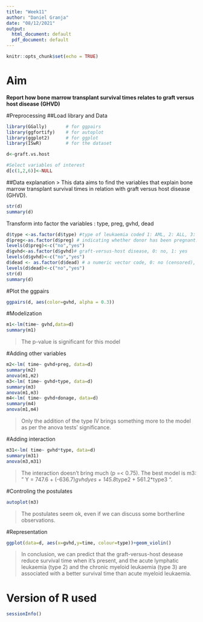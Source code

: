 ```yaml
---
title: "Week11"
author: "Daniel Granja"
date: "08/12/2021"
output: 
  html_document: default
  pdf_document: default
---
```


```r
knitr::opts_chunk$set(echo = TRUE)
```

# Aim
**Report how bone marrow transplant survival times relates to graft versus host disease (GHVD)**

#Preprocessing
##Load library and Data
```r
library(GGally)       # for ggpairs
library(ggfortify)    # for autoplot
library(ggplot2)      # for ggplot
library(ISwR)         # for the dataset

d<-graft.vs.host

#Select variables of interest
d[c(1,2,6)]<-NULL

```

##Data explanation
> This data aims to find the variables that explain bone marrow transplant survival times in relation with graft versus host disease (GHVD). 

```r
str(d)
summary(d)
```

Transform into factor the variables : type, preg, gvhd, dead

```r
d$type <-as.factor(d$type) #type of leukaemia coded 1: AML, 2: ALL, 3: CML for acute myeloid, acute lymphatic, and chronic myeloid leukaemia.
d$preg<-as.factor(d$preg) # indicating whether donor has been pregnant. 0: no, 1: yes.
levels(d$preg)<-c("no","yes")
d$gvhd<-as.factor(d$gvhd)# graft-versus-host disease, 0: no, 1: yes
levels(d$gvhd)<-c("no","yes")
d$dead <- as.factor(d$dead) # a numeric vector code, 0: no (censored), 1: yes
levels(d$dead)<-c("no","yes")
str(d)
summary(d)
```

#Plot the ggpairs
```r
ggpairs(d, aes(color=gvhd, alpha = 0.3))
```

#Modelization
```r
m1<-lm(time~ gvhd,data=d)
summary(m1)
```
> The p-value is significant for this model

#Adding other variables

```r
m2<-lm( time~ gvhd+preg, data=d)
summary(m2)
anova(m1,m2)
m3<-lm( time~ gvhd+type, data=d)
summary(m3)
anova(m1,m3)
m4<-lm( time~ gvhd+donage, data=d)
summary(m4)
anova(m1,m4)
```
> Only the addition of the type IV brings something more to the model as per the anova tests' significance. 

#Adding interaction
```r
m31<-lm( time~ gvhd*type, data=d)
summary(m31)
anova(m3,m31)
```
> The interaction doesn't bring much (p =< 0.75).
> The best model is m3: " Y = 747.6 + (-636.7)*gvhdyes + 145.8*type2 + 561.2*type3 ".

#Controling the postulates
```r
autoplot(m3)
```
> The postulates seem ok, even if we can discuss some bortherline observations.

#Representation
```r
ggplot(data=d, aes(x=gvhd,y=time, colour=type))+geom_violin()
```

>In conclusion, we can predict that the graft-versus-host desease reduce survival time when it's present, and the acute lymphatic leukaemia (type 2) and the chronic myeloid leukaemia (type 3) are associated with a better survival time than acute myeloid leukaemia.

# Version of R used 
```r
sessionInfo()
```